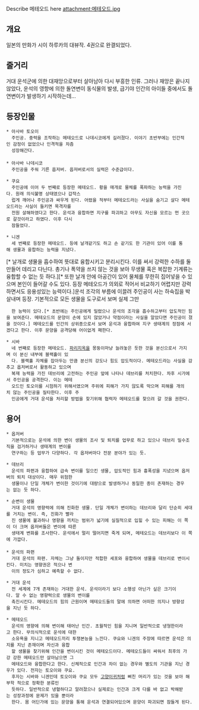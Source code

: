 Describe 메테오드 here
attachment:메테오드.jpg

== 개요 ==
일본의 만화가 시이 하루카의 대뷰작. 4권으로 완결되었다.

== 줄거리 ==
거대 운석군에 의한 대재앙으로부터 살아남아 다시 부흥한 인류. 그러나 재앙은 끝나지 않았다, 운석의 영향에 의한 
돌연변이 동식물의 발생, 급기야 인간의 아이들 중에서도 돌연변이가 발생하기 시작하는데... 


== 등장인물 ==
 
 * 아사바 토오이
   주인공. 중력을 조작하는 메테오드로 나데시코에게 길러졌다. 이야기 초반부에는 인간적인 감정이 없었으나 인격적을 차츰          
   성장해간다.
 
 * 아사바 나데시코
   주인공을 주워 기른 옵저버. 옵저버로서의 실력은 수준급이다.

 * 쿠요
   주인공에 이어 두 번째로 등장한 메테오드. 황을 매개로 물체를 폭파하는 능력을 가진다. 원래 의식불명 상태였으나 갑작스
   럽게 깨어나 주인공과 싸우게 된다. 어렸을 적부터 메테오드라는 사실을 숨기고 살다 메테오드라는 사실이 들키면 목격자를 
   전원 살해하였다고 한다. 운석과 융합하면 지구를 파괴하고 아무도 자신을 모르는 먼 곳으로 갈것이라고 하였다. 이후 다시 
   잠들었다.

 * 니겐 
   세 번째로 등장한 메테오드. 등에 날개같기도 하고 손 같기도 한 기관이 있어 이를 통해 생물과 융합하는 능력을 지녔다. 
[* 날개로 생물을 흡수하여 뜻대로 융합시키고 분리시킨다. 이를 써서 강력한 수하를 둘 만들어 데리고 다닌다. 총기나 폭약을 쓰지 않는 것을 보아 무생물 혹은 복잡한 기계류는 융합할 수 없는 듯 하다.][* 또한 날개 안에 아공간이 있어 물체를 무한히 집어넣을 수 있으며 본인이 들어갈 수도 있다. 등장 메테오드가 의외로 적어서 비교하기 어렵지만 강력하면서도 응용성있는 능력이다.]운석 조각의 부름에 이끌려 주인공이 사는 하숙집을 박살내며 등장. 기본적으로 모든 생물을 도구로서 보며 실제 그만         
   한 능력이 있다.[* 초반에는 주인공에게 밀렸으나 운석의 조각을 흡수하고부터 압도적인 힘을 보여준다. 메테오드의 문양이 손에 있지 않았거나 약점이라는 사실을 알았다면 주인공이 졌을 것이다.] 메테오드를 인간의 상위종으로서 보며 운석과 융합하여 지구 생태계의 정점에 서겠다고 한다. 이후 문양을 공격당해 어이없게 패한다. 

 * 시바
   네 번째로 등장한 메테오드. [[파리지옥]]을 몽둥이마냥 늘려놓은 듯한 것을 분신으로서 가지며 이 분신 내부에 블랙홀이 있
   다. 블랙홀 자체를 잡아두는 만큼 분신의 강도나 힘도 압도적이다. 메테오드라는 사실을 감추고 옵저버로서 활동하고 있으며
   복재 능력을 가진 데브리에 고전하는 주인공 앞에 나타나 데브리를 처치한다. 차후 시가에서 주인공을 공격한다. 이는 메테     
   오드인 토오이를 시험하기 위해서였으며 주위에 피해가 가지 않도록 막으며 피해를 개의치 않는 주인공을 질타한다. 이후 주
   인공에게 거대 운석을 처리할 방법을 찾기위해 협력자 메테오드를 찾으려 갈 것을 권한다.

== 용어 ==

 * 옵저버
   기본적으로는 운석에 의한 변이 생물의 조사 및 퇴치를 업무로 하고 있으나 데브리 밀수조직을 검거하거나 생태계의 변이를 
   연구하는 등 업무가 다양하다. 각 옵저버마다 전문 분야가 있는 듯.

 * 데브리
   운석의 파편과 융합하여 급속 변이를 일으킨 생물, 압도적인 힘과 흉폭성을 지녔으며 옵저버의 퇴치 대상이다. 매우 위험한  
   생물이나 단일 개체가 변이한 것이기에 대량으로 발생하거나 동일한 종이 존재하는 경우는 없는 듯 하다.

 * 순변이 생물
   거대 운석의 영향력에 의해 진화한 생물. 단일 개체가 변이하는 데브리와 달리 단순히 세대를 거치는 변이. 즉, 진화가 빨라
   진 생물에 불과하나 영향을 끼치는 범위가 넓기에 실질적으로 입힐 수 있는 피해는 이 쪽이 더 크며 옵저버들은 변이에 따른 
   생태계 변화를 조사한다. 운석에서 멀리 떨어지면 죽게 되며, 메테오드는 데브리보다 이 쪽에 가깝다.
 
 * 운석의 파편
   거대 운석의 파편. 자체는 그냥 돌이지만 적합한 세포와 융합하여 생물을 데브리로 변이시킨다. 미치는 영향권은 적으나 변 
   이의 정도가 심하고 예측할 수 없다.

 * 거대 운석
   전 세계에 7개 존재하는 거대한 운석. 운석이라기 보다 소행성 아닌가 싶은 크기이다. 알 수 없는 영향력으로 생물의 변이를 
   촉진시킨다. 메테오드의 힘의 근원이며 메테오드들의 말에 의하면 어떠한 의지나 방향성을 지닌 듯 하다.

 * 메테오드
   운석의 영향에 의해 변이해 태어난 인간. 초월적인 힘을 지니며 일반적으로 냉형한이라고 한다. 무의식적으로 운석에 대한 
   소유욕을 지니고 메테오드끼리 투쟁본능을 느낀다. 쿠요와 니겐의 주장에 따르면 운석은 의지를 지닌 존재이며 자신과 융합
   할 생물을 찾기위해 인간을 변이시킨 것이 메테오드이다. 메테오드들이 싸워서 최후의 가강 강한 메테오드만 살아남으면 그
   메테오드와 융합한다고 한다. 신체적으로 인간과 차이 없는 경우와 별도의 기관을 지닌 경우가 있다. 전자는 토오이와 쿠요.
   후자는 시바와 니겐인데 토오이와 쿠요 모두 [[고양이귀]]처럼 삐친 머리가 있는 것을 보아 해부학 적으로 정확한 분류인 
   듯하다. 일반적으로 냉혈하다고 알려졌으나 실제로는 인간과 크게 다를 바 없고 박해받는 성장과정에 문제가 있을 뿐이라
   한다. 몸 어딘가에 있는 문양을 통해 운석과 연결되어있으며 문양이 파괴되면 잠들게 된다.
